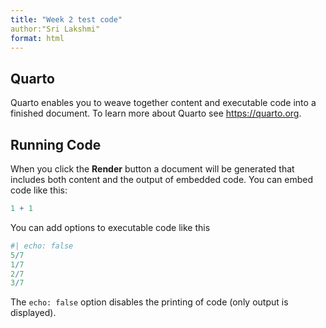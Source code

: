 ```yaml
---
title: "Week 2 test code"
author:"Sri Lakshmi"
format: html
---
```


## Quarto

Quarto enables you to weave together content and executable code into a finished document. To learn more about Quarto see <https://quarto.org>.

## Running Code

When you click the **Render** button a document will be generated that includes both content and the output of embedded code. You can embed code like this:

```r
1 + 1
```

You can add options to executable code like this 

```r
#| echo: false
5/7
1/7
2/7
3/7

```

The `echo: false` option disables the printing of code (only output is displayed).
